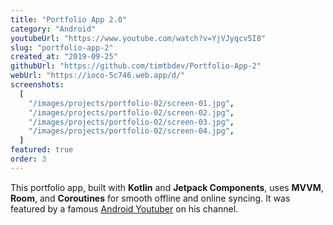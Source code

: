 ```yaml
---
title: "Portfolio App 2.0"
category: "Android"
youtubeUrl: "https://www.youtube.com/watch?v=YjVJyqcv5I8"
slug: "portfolio-app-2"
created_at: "2019-09-25"
githubUrl: "https://github.com/timtbdev/Portfolio-App-2"
webUrl: "https://ioco-5c746.web.app/d/"
screenshots:
  [
    "/images/projects/portfolio-02/screen-01.jpg",
    "/images/projects/portfolio-02/screen-02.jpg",
    "/images/projects/portfolio-02/screen-03.jpg",
    "/images/projects/portfolio-02/screen-04.jpg",
  ]
featured: true
order: 3
---
```


This portfolio app, built with **Kotlin** and **Jetpack Components**, uses **MVVM**, **Room**, and **Coroutines** for smooth offline and online syncing. It was featured by a famous [Android Youtuber](https://youtu.be/OHo64fiWx2k?si=Tu1ztcsj5iaNtdho&t=811) on his channel.
